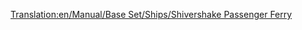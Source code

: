 [[Translation:en/Manual/Base Set/Ships/Shivershake Passenger Ferry]]

{{el/Manual/Base Set/Ships/Πλοία|Όνομα=Επιβατηγό Πλοίο Shivershake
|Image=[[File:en/Manual/Base Set/Ships/Toylandpassengership.png|Επιβατηγό Πλοίο Shivershakr]]
|Κόστος=21.325£ (42.650$)
|Ταχύτητα=64 χλμ/ω (40 μίλια/ω)
|Ετήσια=1.312£ (2.624$)
|Έτος σχεδίασης=1971
|Διάρκεια ζωής=30
|Χωρητικότητα=130 επιβάτες
|Περιγραφή= Το Shivershake είναι το δεύτερο επιβατηγό πλοίο διαθέσιμο στον παιχνιδότοπο και έχει διπλάσια ταχύτητα από το Chugger-Chug. Προσφέρεται για αργή μεταφορά επιβατών σε μεγάλες αποστάσεις.
|Πραγματικότητα=Πλασματικό.
}}